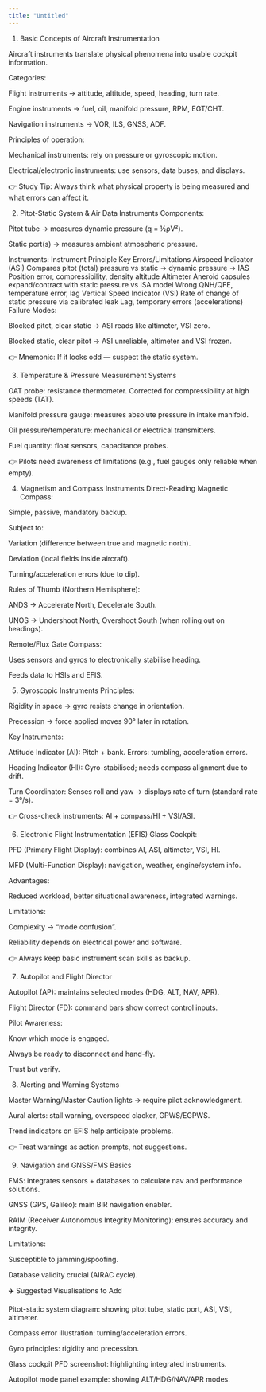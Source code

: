 ```yaml
---
title: "Untitled"
---
```


1. Basic Concepts of Aircraft Instrumentation

Aircraft instruments translate physical phenomena into usable cockpit information.

Categories:

Flight instruments → attitude, altitude, speed, heading, turn rate.

Engine instruments → fuel, oil, manifold pressure, RPM, EGT/CHT.

Navigation instruments → VOR, ILS, GNSS, ADF.

Principles of operation:

Mechanical instruments: rely on pressure or gyroscopic motion.

Electrical/electronic instruments: use sensors, data buses, and displays.

👉 Study Tip: Always think what physical property is being measured and what errors can affect it.

2. Pitot-Static System & Air Data Instruments
Components:

Pitot tube → measures dynamic pressure (q = ½ρV²).

Static port(s) → measures ambient atmospheric pressure.

Instruments:
Instrument	Principle	Key Errors/Limitations
Airspeed Indicator (ASI)	Compares pitot (total) pressure vs static → dynamic pressure → IAS	Position error, compressibility, density altitude
Altimeter	Aneroid capsules expand/contract with static pressure vs ISA model	Wrong QNH/QFE, temperature error, lag
Vertical Speed Indicator (VSI)	Rate of change of static pressure via calibrated leak	Lag, temporary errors (accelerations)
Failure Modes:

Blocked pitot, clear static → ASI reads like altimeter, VSI zero.

Blocked static, clear pitot → ASI unreliable, altimeter and VSI frozen.

👉 Mnemonic: If it looks odd — suspect the static system.

3. Temperature & Pressure Measurement Systems

OAT probe: resistance thermometer. Corrected for compressibility at high speeds (TAT).

Manifold pressure gauge: measures absolute pressure in intake manifold.

Oil pressure/temperature: mechanical or electrical transmitters.

Fuel quantity: float sensors, capacitance probes.

👉 Pilots need awareness of limitations (e.g., fuel gauges only reliable when empty).

4. Magnetism and Compass Instruments
Direct-Reading Magnetic Compass:

Simple, passive, mandatory backup.

Subject to:

Variation (difference between true and magnetic north).

Deviation (local fields inside aircraft).

Turning/acceleration errors (due to dip).

Rules of Thumb (Northern Hemisphere):

ANDS → Accelerate North, Decelerate South.

UNOS → Undershoot North, Overshoot South (when rolling out on headings).

Remote/Flux Gate Compass:

Uses sensors and gyros to electronically stabilise heading.

Feeds data to HSIs and EFIS.

5. Gyroscopic Instruments
Principles:

Rigidity in space → gyro resists change in orientation.

Precession → force applied moves 90° later in rotation.

Key Instruments:

Attitude Indicator (AI): Pitch + bank. Errors: tumbling, acceleration errors.

Heading Indicator (HI): Gyro-stabilised; needs compass alignment due to drift.

Turn Coordinator: Senses roll and yaw → displays rate of turn (standard rate = 3°/s).

👉 Cross-check instruments: AI + compass/HI + VSI/ASI.

6. Electronic Flight Instrumentation (EFIS)
Glass Cockpit:

PFD (Primary Flight Display): combines AI, ASI, altimeter, VSI, HI.

MFD (Multi-Function Display): navigation, weather, engine/system info.

Advantages:

Reduced workload, better situational awareness, integrated warnings.

Limitations:

Complexity → “mode confusion”.

Reliability depends on electrical power and software.

👉 Always keep basic instrument scan skills as backup.

7. Autopilot and Flight Director

Autopilot (AP): maintains selected modes (HDG, ALT, NAV, APR).

Flight Director (FD): command bars show correct control inputs.

Pilot Awareness:

Know which mode is engaged.

Always be ready to disconnect and hand-fly.

Trust but verify.

8. Alerting and Warning Systems

Master Warning/Master Caution lights → require pilot acknowledgment.

Aural alerts: stall warning, overspeed clacker, GPWS/EGPWS.

Trend indicators on EFIS help anticipate problems.

👉 Treat warnings as action prompts, not suggestions.

9. Navigation and GNSS/FMS Basics

FMS: integrates sensors + databases to calculate nav and performance solutions.

GNSS (GPS, Galileo): main BIR navigation enabler.

RAIM (Receiver Autonomous Integrity Monitoring): ensures accuracy and integrity.

Limitations:

Susceptible to jamming/spoofing.

Database validity crucial (AIRAC cycle).

✈️ Suggested Visualisations to Add

Pitot-static system diagram: showing pitot tube, static port, ASI, VSI, altimeter.

Compass error illustration: turning/acceleration errors.

Gyro principles: rigidity and precession.

Glass cockpit PFD screenshot: highlighting integrated instruments.

Autopilot mode panel example: showing ALT/HDG/NAV/APR modes.
